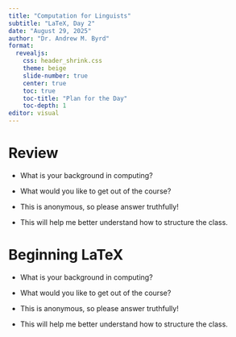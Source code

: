 ```yaml
---
title: "Computation for Linguists"
subtitle: "LaTeX, Day 2"
date: "August 29, 2025"
author: "Dr. Andrew M. Byrd"
format:
  revealjs:
    css: header_shrink.css
    theme: beige
    slide-number: true
    center: true
    toc: true
    toc-title: "Plan for the Day"
    toc-depth: 1
editor: visual
---
```


# Review

-   What is your background in computing?

-   What would you like to get out of the course?

-   This is anonymous, so please answer truthfully!

-   This will help me better understand how to structure the class.

# Beginning LaTeX

-   What is your background in computing?

-   What would you like to get out of the course?

-   This is anonymous, so please answer truthfully!

-   This will help me better understand how to structure the class.

